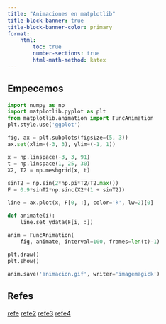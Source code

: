 ```yaml
---
title: "Animaciones en matplotlib"
title-block-banner: true
title-block-banner-color: primary
format: 
    html: 
        toc: true
        number-sections: true
        html-math-method: katex
---
```


## Empecemos

```python
import numpy as np
import matplotlib.pyplot as plt
from matplotlib.animation import FuncAnimation
plt.style.use('ggplot')

fig, ax = plt.subplots(figsize=(5, 3))
ax.set(xlim=(-3, 3), ylim=(-1, 1))

x = np.linspace(-3, 3, 91)
t = np.linspace(1, 25, 30)
X2, T2 = np.meshgrid(x, t)
 
sinT2 = np.sin(2*np.pi*T2/T2.max())
F = 0.9*sinT2*np.sinc(X2*(1 + sinT2))

line = ax.plot(x, F[0, :], color='k', lw=2)[0]

def animate(i):
    line.set_ydata(F[i, :])

anim = FuncAnimation(
    fig, animate, interval=100, frames=len(t)-1)
 
plt.draw()
plt.show()

anim.save('animacion.gif', writer='imagemagick')

```

## Refes

[refe](https://brushingupscience.com/2016/06/21/matplotlib-animations-the-easy-way/)
[refe2](https://brushingupscience.com/2019/08/01/elaborate-matplotlib-animations/)
[refe3](https://matplotlib.org/stable/gallery/animation/simple_scatter.html)
[refe4](https://matplotlib.org/stable/gallery/animation/index.html)

